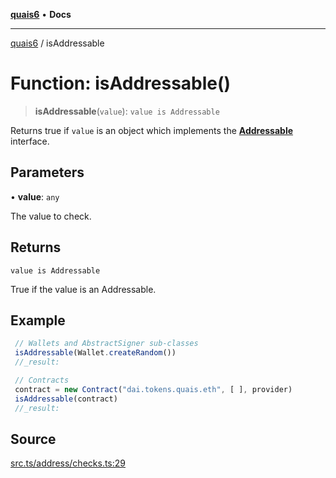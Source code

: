 [**quais6**](../README.md) • **Docs**

***

[quais6](../globals.md) / isAddressable

# Function: isAddressable()

> **isAddressable**(`value`): `value is Addressable`

Returns true if `value` is an object which implements the
 [**Addressable**](../interfaces/Addressable) interface.

## Parameters

• **value**: `any`

The value to check.

## Returns

`value is Addressable`

True if the value is an Addressable.

## Example

```js
 // Wallets and AbstractSigner sub-classes
 isAddressable(Wallet.createRandom())
 //_result:

 // Contracts
 contract = new Contract("dai.tokens.quais.eth", [ ], provider)
 isAddressable(contract)
 //_result:
 ```

## Source

[src.ts/address/checks.ts:29](https://github.com/dominant-strategies/quais-6.js/blob/aca1855329c3946c627ab7f16ac5304cea7d20c5/src.ts/address/checks.ts#L29)
